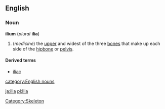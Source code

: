 {{wikipedia}}
==English==
===Noun===
'''ilium'''  (''plural'' '''ilia''')
#(''medicine'') the [[upper]] and widest of the three [[bone]]s that make up each side of the [[hipbone]] or [[pelvis]].

====Derived terms====
*[[iliac]]

[[Category:Skeleton]]
[[category:English nouns]]

[[ja:ilia]]
[[pl:Ilia]]
